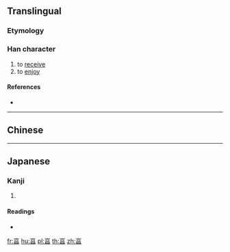 {{character info/new}}
{{also|享|亨}}
==Translingual==

===Etymology===
{{Han etym}}

===Han character===
{{Han char|rn=8|rad=亠|as=07|sn=9|four=|canj=YRA|ids=⿳亠口日}}

# to [[receive]]
# to [[enjoy]]

====References====
* {{Han ref|kx=0089.050|dkj=00305|dj=0188.110|hdz=10285.050|uh=4EAF|ud=20143}}

----

==Chinese==
{{zh-see|享|v}}

----

==Japanese==

===Kanji===
{{ja-kanji|grade=|rs=亠07}}

# {{defn|lang=ja|sort=亠07}}

====Readings====
* {{ja-readings|on=[[きょう]] (kyō), [[こう]] (kō)|kun=}}

[[fr:亯]]
[[hu:亯]]
[[pl:亯]]
[[th:亯]]
[[zh:亯]]